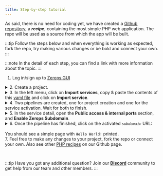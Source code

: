 ```yaml
---
title: Step-by-step tutorial
---
```



As said, there is no need for coding yet, we have created a [Github repository](https://github.com/zeropsio/recipe-php-hello-world), a ***recipe***, containing the most simple PHP web application. The repo will be used as a source from which the app will be built.

:::tip
Follow the steps below and when everything is working as expected, fork the repo, try making various changes or be bold and connect your own.
:::

:::note
In the detail of each step, you can find a link with more information about the topic.
:::

1. Log in/sign up to [Zerops GUI](https://app.zerops.io)

<details><summary>2. Create a project.</summary>
<p>
Learn more about <a href="/features/infrastructure#project">projects</a> in Zerops. See how to <a href="/php/how-to/create#create-a-project-description-file">import</a> a whole project into Zerops.
</p>
</details>
<details><summary>3. In the left menu, click on <b>Import services</b>, copy & paste the contents of this <a href="https://github.com/zeropsio/recipe-php-hello-world/blob/main/import.yml">yaml file</a> and click on <b>Import service</b>.</summary>
<p>
Learn more about <a href="/features/infrastructure#services--containers">services</a> in Zerops and how to <a href="/php/how-to/create#add-php-service-to-an-existing-project">import a service</a> to an existing project.
</p>
<p>
The yaml file includes a <code>buildFromGit</code> directive, which ensures a one-time build from Git repository source.
See how to connect a <a href="/references/github-integration">Github</a> or <a href="/references/github-integration">Gitlab</a> repository to be able to trigger automatic builds & deploys.</p>
</details>
<details><summary>4. Two pipelines are created, one for project creation and one for the service activation. Wait for both to finish.</summary>
<p>
Learn more about how the pipelines can be <a href="/php/how-to/trigger-pipeline">triggered</a> and about <a href="/php/how-to/build-process">build</a> and <a href="/php/how-to/deploy-process">deploy</a> processes of a PHP application in Zerops.

Learn more about how to access <a href="/php/how-to/logs#build-log">build log</a> of your PHP service in Zerops.
</p>
</details>
<details><summary>5. In the service detail, open the <b>Public access & internal ports</b> section, and <b>Enable Zerops Subdomain</b>.</summary>
<p>
Learn more about how to <a href="/php/how-to/access">access</a> your PHP service in Zerops.
</p>
</details>
<details><summary>6. Once the pipeline has finished, click on the activated <code><i>subdomain</i></code> URL:<br/><br/> You should see a simple page with <code>Hello World!</code> printed.</summary>
<p>
Congratulations! You have created your first application in Zerops, and we hope to see your own projects soon.

For now, check out other features, such as <a href="/php/how-to/env-variables">environment variables</a>, <a href="/php/how-to/logs#runtime-log">runtime log</a> and <a href="/php/how-to/scaling">scaling</a>.
</p>
</details>
7. Feel free to make any changes to your project, fork the repo or connect your own. Also see other <a href="https://github.com/zeropsio?q=php&type=all&language=&sort=">PHP recipes</a> on our Github page.

<p>&nbsp;</p>

:::tip
Have you got any additional question? Join our **[Discord](https://discord.com/invite/WDvCZ54)** community to get help from our team and other members.
:::